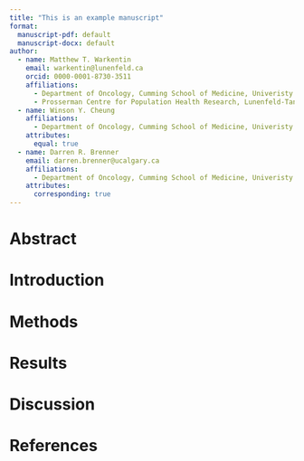 ```yaml
---
title: "This is an example manuscript"
format: 
  manuscript-pdf: default
  manuscript-docx: default
author:
  - name: Matthew T. Warkentin
    email: warkentin@lunenfeld.ca
    orcid: 0000-0001-8730-3511
    affiliations:
      - Department of Oncology, Cumming School of Medicine, Univeristy of Calgary, Calgary, AB, Canada
      - Prosserman Centre for Population Health Research, Lunenfeld-Tanenbaum Research Institute, Sinai Health System, Toronto, ON, Canada
  - name: Winson Y. Cheung
    affiliations:
      - Department of Oncology, Cumming School of Medicine, Univeristy of Calgary, Calgary, AB, Canada
    attributes:
      equal: true
  - name: Darren R. Brenner
    email: darren.brenner@ucalgary.ca
    affiliations:
      - Department of Oncology, Cumming School of Medicine, Univeristy of Calgary, Calgary, AB, Canada
    attributes:
      corresponding: true
---
```


# Abstract {.pagebreak}

# Introduction

# Methods

# Results

# Discussion

# References {-}
